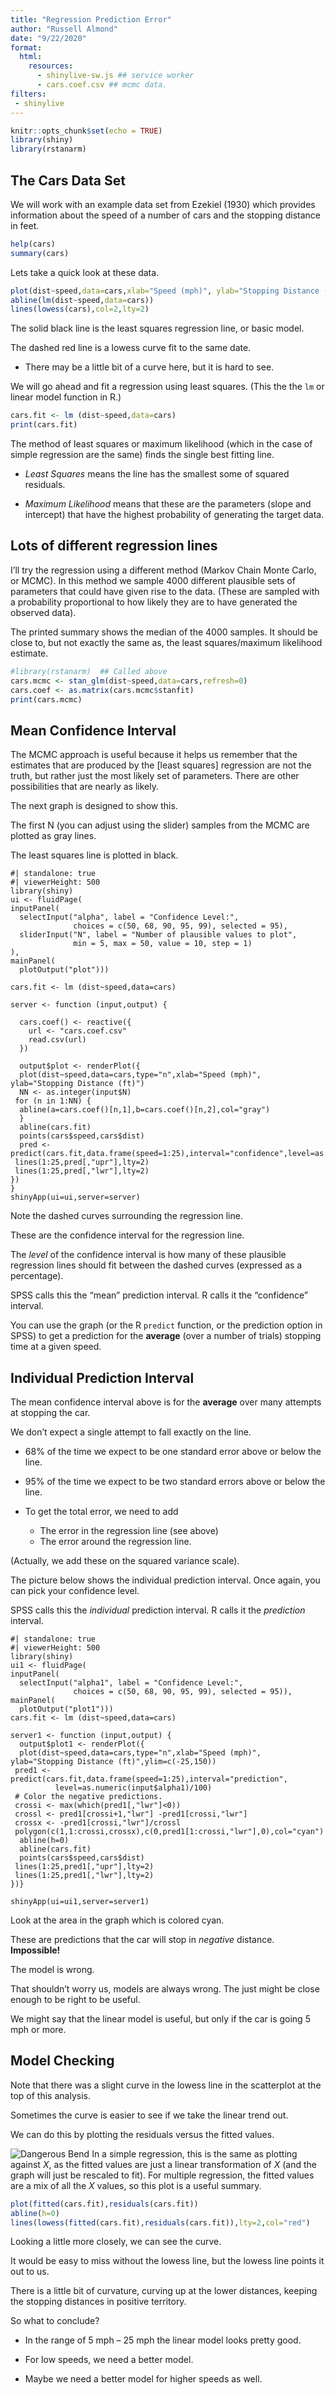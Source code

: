 ```yaml
---
title: "Regression Prediction Error"
author: "Russell Almond"
date: "9/22/2020"
format: 
  html: 
    resources: 
      - shinylive-sw.js ## service worker
      - cars.coef.csv ## mcmc data.
filters:
 - shinylive
---
```


```r
knitr::opts_chunk$set(echo = TRUE)
library(shiny)
library(rstanarm)
```

## The Cars Data Set

We will work with an example data set from Ezekiel (1930) which
provides information about the speed of a number of cars and the
stopping distance in feet.

```r
help(cars)
summary(cars)
```

Lets take a quick look at these data.


```r
plot(dist~speed,data=cars,xlab="Speed (mph)", ylab="Stopping Distance (ft)")
abline(lm(dist~speed,data=cars))
lines(lowess(cars),col=2,lty=2)
```

The solid black line is the least squares regression line, or basic model.

The dashed red line is a lowess curve fit to the same date.  

* There may be a little bit of a curve here, but it is hard to see.

We will go ahead and fit a regression using least squares.  (This the
the `lm` or linear model function in R.)

```r
cars.fit <- lm (dist~speed,data=cars)
print(cars.fit)
```

The method of least squares or maximum likelihood (which in the case
of simple regression are the same) finds the single best fitting line.

* _Least Squares_ means the line has the smallest some of squared residuals.

* _Maximum Likelihood_ means that these are the parameters (slope and
  intercept) that have the highest probability of generating the
  target data.

## Lots of different regression lines

I'll try the regression using a different method (Markov Chain Monte
Carlo, or MCMC).  In this method we sample 4000 different plausible
sets of parameters that could have given rise to the data.  (These are
sampled with a probability proportional to how likely they are to have
generated the observed data).

The printed summary shows the median of the 4000 samples.  It should
be close to, but not exactly the same as, the least squares/maximum
likelihood estimate.


```r
#library(rstanarm)  ## Called above
cars.mcmc <- stan_glm(dist~speed,data=cars,refresh=0)
cars.coef <- as.matrix(cars.mcmc$stanfit)
print(cars.mcmc)
```

## Mean Confidence Interval

The MCMC approach is useful because it helps us remember that the
estimates that are produced by the [least squares] regression are not
the truth, but rather just the most likely set of parameters.  There
are other possibilities that are nearly as likely.

The next graph is designed to show this.

The first N (you can adjust using the slider) samples from the MCMC are plotted as gray lines.  

The least squares line is plotted in black.


```shinylive-r
#| standalone: true
#| viewerHeight: 500
library(shiny)
ui <- fluidPage(
inputPanel(
  selectInput("alpha", label = "Confidence Level:",
              choices = c(50, 68, 90, 95, 99), selected = 95),
  sliderInput("N", label = "Number of plausible values to plot",
              min = 5, max = 50, value = 10, step = 1)
),
mainPanel(
  plotOutput("plot")))

cars.fit <- lm (dist~speed,data=cars)

server <- function (input,output) {

  cars.coef() <- reactive({
    url <- "cars.coef.csv"
    read.csv(url)
  })
  
  output$plot <- renderPlot({
  plot(dist~speed,data=cars,type="n",xlab="Speed (mph)",   ylab="Stopping Distance (ft)")
  NN <- as.integer(input$N)
 for (n in 1:NN) {
  abline(a=cars.coef()[n,1],b=cars.coef()[n,2],col="gray")
  }
  abline(cars.fit)
  points(cars$speed,cars$dist)
  pred <- predict(cars.fit,data.frame(speed=1:25),interval="confidence",level=as.numeric(input$alpha)/100)
 lines(1:25,pred[,"upr"],lty=2)
 lines(1:25,pred[,"lwr"],lty=2)
})
}
shinyApp(ui=ui,server=server)
```

Note the dashed curves surrounding the regression line.  

These are the confidence interval for the regression line.

The _level_ of the confidence interval is how many of these plausible
regression lines should fit between the dashed curves (expressed as a
percentage).

SPSS calls this the "mean" prediction interval.  R calls it the
"confidence" interval.

You can use the graph (or the R `predict` function, or the prediction
option in SPSS) to get a prediction for the **average** (over a number
of trials) stopping time at a given speed.

## Individual Prediction Interval

The mean confidence interval above is for the **average** over many
attempts at stopping the car.

We don't expect a single attempt to fall exactly on the line.  

* 68% of the time we expect to be one standard error above or below the line.

* 95% of the time we expect to be two standard errors above or below the line.

* To get the total error, we need to add
  + The error in the regression line (see above)
  + The error around the regression line.
  
(Actually, we add these on the squared variance scale).

The picture below shows the individual prediction interval.  Once
again, you can pick your confidence level.

SPSS calls this the _individual_ prediction interval.  R calls it the
_prediction_ interval.

```shinylive-r
#| standalone: true
#| viewerHeight: 500
library(shiny)
ui1 <- fluidPage(
inputPanel(
  selectInput("alpha1", label = "Confidence Level:",
              choices = c(50, 68, 90, 95, 99), selected = 95)),
mainPanel(
  plotOutput("plot1")))
cars.fit <- lm (dist~speed,data=cars)

server1 <- function (input,output) {
  output$plot1 <- renderPlot({
  plot(dist~speed,data=cars,type="n",xlab="Speed (mph)",   ylab="Stopping Distance (ft)",ylim=c(-25,150))
 pred1 <- predict(cars.fit,data.frame(speed=1:25),interval="prediction",
          level=as.numeric(input$alpha1)/100)
 # Color the negative predictions.
 crossi <- max(which(pred1[,"lwr"]<0))
 crossl <- pred1[crossi+1,"lwr"] -pred1[crossi,"lwr"]
 crossx <- -pred1[crossi,"lwr"]/crossl
 polygon(c(1,1:crossi,crossx),c(0,pred1[1:crossi,"lwr"],0),col="cyan")
  abline(h=0)
  abline(cars.fit)
  points(cars$speed,cars$dist)
 lines(1:25,pred1[,"upr"],lty=2)
 lines(1:25,pred1[,"lwr"],lty=2)
})}

shinyApp(ui=ui1,server=server1)
```

Look at the area in the graph which is colored cyan.

These are predictions that the car will stop in _negative_ distance.  **Impossible!**

The model is wrong.  

That shouldn't worry us, models are always wrong.  The just might be close enough to be right to be useful.

We might say that the linear model is useful, but only if the car is going 5 mph or more.  

## Model Checking

Note that there was a slight curve in the lowess line in the scatterplot at the top of this analysis.  

Sometimes the curve is easier to see if we take the linear trend out.

We can do this by plotting the residuals versus the fitted values.

![Dangerous Bend](dangerousBend.png)  In a simple regression, this is the same as plotting against $X$, as the fitted values are just a linear transformation of $X$ (and the graph will just be rescaled to fit).  For multiple regression, the fitted values are a mix of all the $X$ values, so this plot is a useful summary.


```r
plot(fitted(cars.fit),residuals(cars.fit))
abline(h=0)
lines(lowess(fitted(cars.fit),residuals(cars.fit)),lty=2,col="red")
```

Looking a little more closely, we can see the curve.  

It would be easy to miss without the lowess line, but the lowess line points it out to us.

There is a little bit of curvature, curving up at the lower distances, keeping the stopping distances in positive territory.

So what to conclude?

* In the range of 5 mph -- 25 mph the linear model looks pretty good.

* For low speeds, we need a better model.

* Maybe we need a better model for higher speeds as well.
